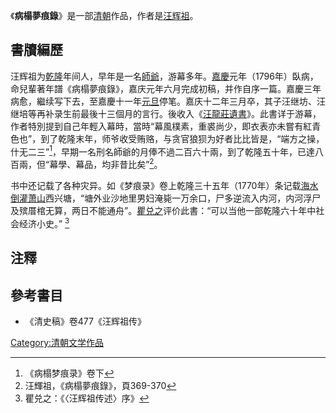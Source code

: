 《'''病榻夢痕錄'''》是一部[[清朝|清朝]]作品，作者是[[汪辉祖|汪辉祖]]。

==書牘編歷==
汪辉祖为[[乾隆|乾隆]]年间人，早年是一名[[師爺|師爺]]，游幕多年。[[嘉慶|嘉慶]]元年（1796年）臥病，命兒輩著年譜《病榻夢痕錄》，嘉庆元年六月完成初稿，并作自序一篇。嘉慶三年病愈，繼续写下去，至嘉慶十一年[[元旦|元旦]]停笔。嘉庆十二年三月卒，其子汪继坊、汪继培等再补录生前最後十三個月的言行。後收入《[[汪龍莊遺書|汪龍莊遺書]]》。此書详于游幕，作者特別提到自己年輕入幕時，當時“幕風樸素，重裘尚少，即衣表亦未嘗有紅青色也”，到了乾隆末年，师爷收受贿赂，与贪官狼狈为好者比比皆是，“端方之操，什无二三”<ref>《病榻梦痕录》卷下</ref>，早期一名刑名師爺的月俸不過二百六十兩，到了乾隆五十年，已達八百兩，但“幕學、幕品，均非昔比矣”<ref>汪輝祖，《病榻夢痕錄》，頁369-370</ref>。

书中还记载了各种灾异。如《梦痕录》卷上乾隆三十五年（1770年）条记载[[海水倒灌|海水倒灌]][[萧山|萧山]]西兴塘，“塘外业沙地里男妇淹毙一万余口，尸多逆流入内河，内河浮尸及殡厝棺无算，两日不能通舟”。[[瞿兑之|瞿兑之]]评价此書：“可以当他一部乾隆六十年中社会经济小史。” <ref>瞿兑之：《〈汪辉祖传述〉序》</ref>

== 注釋 ==
{{reflist}}

== 參考書目 ==
{{refbegin}}
* 《清史稿》卷477《汪辉祖传》
{{refend}}

[[Category:清朝文学作品|Category:清朝文学作品]]